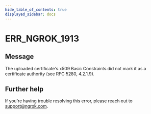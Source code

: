 ```yaml
---
hide_table_of_contents: true
displayed_sidebar: docs
---
```



# ERR_NGROK_1913

## Message

The uploaded certificate's x509 Basic Constraints did not mark it as a certificate authority (see RFC 5280, 4.2.1.9).

<ErrorDetails error="err_ngrok_1913" />

## Further help

If you're having trouble resolving this error, please reach out to [support@ngrok.com](mailto:support@ngrok.com?subject=Help%20with%20ERR_NGROK_1913).
